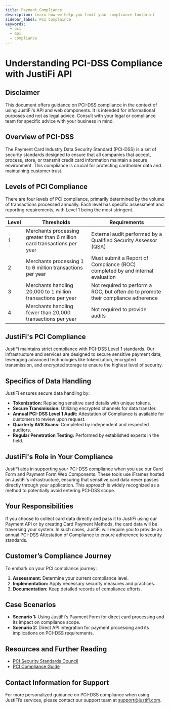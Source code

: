 ```yaml
---
title: Payment Compliance
description: Learn how we help you limit your compliance footprint
sidebar_label: PCI Complaince
keywords:
  - pci
  - api
  - compliance
---
```


# Understanding PCI-DSS Compliance with JustiFi API

## Disclaimer

This document offers guidance on PCI-DSS compliance in the context of using JustiFi's API and web
components. It is intended for informational purposes and not as legal advice. Consult with your
legal or compliance team for specific advice with your business in mind.

## Overview of PCI-DSS

The Payment Card Industry Data Security Standard (PCI-DSS) is a set of security standards designed
to ensure that all companies that accept, process, store, or transmit credit card information
maintain a secure environment. This compliance is crucial for protecting cardholder data and
maintaining customer trust.

## Levels of PCI Compliance

There are four levels of PCI compliance, primarily determined by the volume of transactions
processed annually. Each level has specific assessment and reporting requirements, with Level 1
being the most stringent.

| Level | Thresholds                                                             | Requirements                                                                      |
| ----- | ---------------------------------------------------------------------- | --------------------------------------------------------------------------------- |
| 1     | Merchants processing greater than 6 million card transactions per year | External audit performed by a Qualified Security Assessor (QSA)                   |
| 2     | Merchants processing 1 to 6 million transactions per year              | Must submit a Report of Compliance (ROC) completed by and internal evaluation     |
| 3     | Merchants handling 20,000 to 1 million transactions per year           | Not required to perform a ROC, but often do to promote their compliance adherence |
| 4     | Merchants handling fewer than 20,000 transactions per year             | Not required to provide audits                                                    |

## JustiFi's PCI Compliance

JustiFi maintains strict compliance with PCI-DSS Level 1 standards. Our infrastructure and services are
designed to secure sensitive payment data, leveraging advanced technologies like tokenization, encrypted transmission,
and encrypted storage to ensure the highest level of security.

## Specifics of Data Handling

JustiFi ensures secure data handling by:

- **Tokenization:** Replacing sensitive card details with unique tokens.
- **Secure Transmission:** Utilizing encrypted channels for data transfer.
- **Annual PCI-DSS Level 1 Audit:** Attestation of Compliance is available for customers to review upon request.
- **Quarterly AVS Scans:** Completed by independent and respected auditors.
- **Regular Penetration Testing:** Performed by established experts in the field.

## JustiFi's Role in Your Compliance

JustiFi aids in supporting your PCI-DSS compliance when you use our Card Form and Payment Form
Web Components. These tools use iFrames hosted on JustiFi's infrastructure, ensuring that sensitive
card data never passes directly through your application. This approach is widely recognized as a
method to potentially avoid entering PCI-DSS scope.

## Your Responsibilities

If you choose to collect card data directly and pass it to JustiFi using our Payment API or by
creating Card Payment Methods, the card data will be traversing your system. In such cases, JustiFi
will require you to provide an annual PCI-DSS Attestation of Compliance to ensure adherence to
security standards.

## Customer’s Compliance Journey

To embark on your PCI compliance journey:

1. **Assessment:** Determine your current compliance level.
2. **Implementation:** Apply necessary security measures and practices.
3. **Documentation:** Keep detailed records of compliance efforts.

## Case Scenarios

- **Scenario 1:** Using JustiFi's Payment Form for direct card processing and its impact on
  compliance scope.
- **Scenario 2:** Direct API integration for payment processing and its implications on PCI-DSS
  requirements.

## Resources and Further Reading

- [PCI Security Standards Council](https://www.pcisecuritystandards.org)
- [PCI Compliance Guide](#)

## Contact Information for Support

For more personalized guidance on PCI-DSS compliance when using JustiFi’s services, please contact
our support team at [support@justifi.com](mailto:support@justifi.com).
